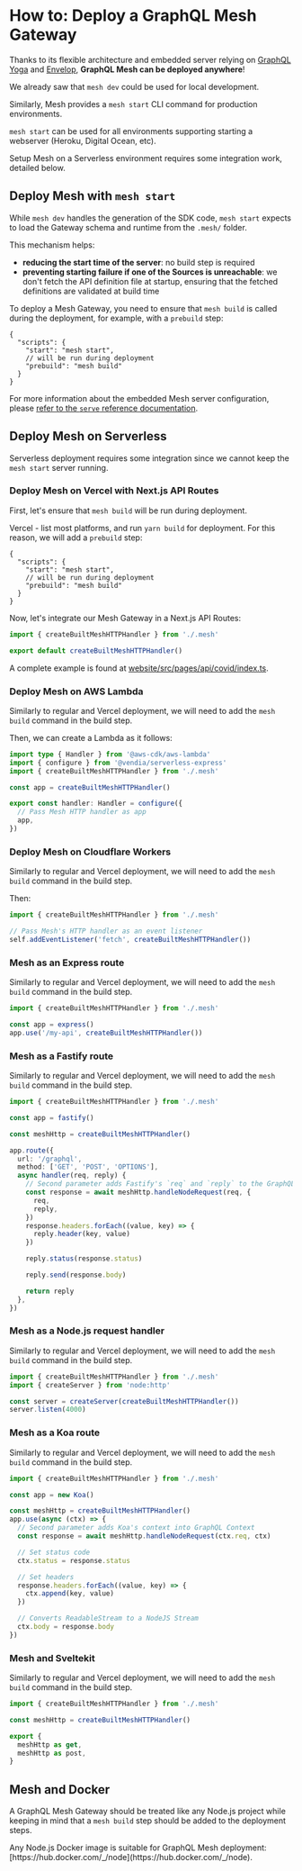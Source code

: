 
# How to: Deploy a GraphQL Mesh Gateway

Thanks to its flexible architecture and embedded server relying on [GraphQL Yoga](https://graphql-yoga.com) and [Envelop](https://envelop.dev), **GraphQL Mesh can be deployed anywhere**!

We already saw that `mesh dev` could be used for local development.

Similarly, Mesh provides a `mesh start` CLI command for production environments.

`mesh start` can be used for all environments supporting starting a webserver (Heroku, Digital Ocean, etc).

Setup Mesh on a Serverless environment requires some integration work, detailed below.

## Deploy Mesh with `mesh start`

While `mesh dev` handles the generation of the SDK code, `mesh start` expects to load the Gateway schema and runtime from the `.mesh/` folder.

This mechanism helps:

- **reducing the start time of the server**: no build step is required
- **preventing starting failure if one of the Sources is unreachable**: we don't fetch the API definition file at startup, ensuring that the fetched definitions are validated at build time

To deploy a Mesh Gateway, you need to ensure that `mesh build` is called during the deployment, for example, with a `prebuild` step:

```jsonc filename="package.json"
{
  "scripts": {
    "start": "mesh start",
    // will be run during deployment
    "prebuild": "mesh build"
  }
}
```

For more information about the embedded Mesh server configuration, please [refer to the `serve` reference documentation](/docs/getting-started/customize-mesh-server#configuration-serve-reference).

## Deploy Mesh on Serverless

Serverless deployment requires some integration since we cannot keep the `mesh start` server running.

### Deploy Mesh on Vercel with Next.js API Routes

First, let's ensure that `mesh build` will be run during deployment.

Vercel - list most platforms, and run `yarn build` for deployment.
For this reason, we will add a `prebuild` step:

```jsonc filename="package.json"
{
  "scripts": {
    "start": "mesh start",
    // will be run during deployment
    "prebuild": "mesh build"
  }
}
```

Now, let's integrate our Mesh Gateway in a Next.js API Routes:

```ts filename="website/src/pages/api/graphql/index.ts"
import { createBuiltMeshHTTPHandler } from './.mesh'

export default createBuiltMeshHTTPHandler()
```

A complete example is found at [website/src/pages/api/covid/index.ts](https://github.com/Urigo/graphql-mesh/blob/master/website/src/pages/api/covid/index.ts).

### Deploy Mesh on AWS Lambda

Similarly to regular and Vercel deployment, we will need to add the `mesh build` command in the build step.

Then, we can create a Lambda as it follows:

```ts filename="graphql.ts"
import type { Handler } from '@aws-cdk/aws-lambda'
import { configure } from '@vendia/serverless-express'
import { createBuiltMeshHTTPHandler } from './.mesh'

const app = createBuiltMeshHTTPHandler()

export const handler: Handler = configure({
  // Pass Mesh HTTP handler as app
  app,
})
```

### Deploy Mesh on Cloudflare Workers

Similarly to regular and Vercel deployment, we will need to add the `mesh build` command in the build step.

Then:

```ts filename="listener.mjs"
import { createBuiltMeshHTTPHandler } from './.mesh'

// Pass Mesh's HTTP handler as an event listener
self.addEventListener('fetch', createBuiltMeshHTTPHandler())
```

### Mesh as an Express route

Similarly to regular and Vercel deployment, we will need to add the `mesh build` command in the build step.

```ts filename="index.ts"
import { createBuiltMeshHTTPHandler } from './.mesh'

const app = express()
app.use('/my-api', createBuiltMeshHTTPHandler())
```

### Mesh as a Fastify route

Similarly to regular and Vercel deployment, we will need to add the `mesh build` command in the build step.

```ts filename="index.ts"
import { createBuiltMeshHTTPHandler } from './.mesh'

const app = fastify()

const meshHttp = createBuiltMeshHTTPHandler()

app.route({
  url: '/graphql',
  method: ['GET', 'POST', 'OPTIONS'],
  async handler(req, reply) {
    // Second parameter adds Fastify's `req` and `reply` to the GraphQL Context
    const response = await meshHttp.handleNodeRequest(req, {
      req,
      reply,
    })
    response.headers.forEach((value, key) => {
      reply.header(key, value)
    })

    reply.status(response.status)

    reply.send(response.body)

    return reply
  },
})
```

### Mesh as a Node.js request handler

Similarly to regular and Vercel deployment, we will need to add the `mesh build` command in the build step.

```ts filename="index.ts"
import { createBuiltMeshHTTPHandler } from './.mesh'
import { createServer } from 'node:http'

const server = createServer(createBuiltMeshHTTPHandler())
server.listen(4000)
```

### Mesh as a Koa route

Similarly to regular and Vercel deployment, we will need to add the `mesh build` command in the build step.

```ts filename="index.ts"
import { createBuiltMeshHTTPHandler } from './.mesh'

const app = new Koa()

const meshHttp = createBuiltMeshHTTPHandler()
app.use(async (ctx) => {
  // Second parameter adds Koa's context into GraphQL Context
  const response = await meshHttp.handleNodeRequest(ctx.req, ctx)

  // Set status code
  ctx.status = response.status

  // Set headers
  response.headers.forEach((value, key) => {
    ctx.append(key, value)
  })

  // Converts ReadableStream to a NodeJS Stream
  ctx.body = response.body
})
```

### Mesh and Sveltekit

Similarly to regular and Vercel deployment, we will need to add the `mesh build` command in the build step.

```ts filename="index.ts"
import { createBuiltMeshHTTPHandler } from './.mesh'

const meshHttp = createBuiltMeshHTTPHandler()

export {
  meshHttp as get,
  meshHttp as post,
}
```

## Mesh and Docker

A GraphQL Mesh Gateway should be treated like any Node.js project while keeping in mind that a `mesh build` step should be added to the deployment steps.

<Callout>
  Any Node.js Docker image is suitable for GraphQL Mesh deployment:
  [https://hub.docker.com/_/node](https://hub.docker.com/_/node).
</Callout>
